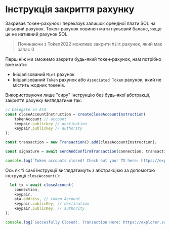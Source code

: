 
# Інструкція закриття рахунку

Закриває токен-рахунок і переказує залишок орендної плати SOL на цільовий рахунок. Токен-рахунок повинен мати нульовий баланс, якщо це не нативний рахунок SOL.

> Починаючи з Token2022 можливо закрити `Mint` рахунок, який має запас 0

Перш ніж ми зможемо закрити будь-який токен-рахунок, нам потрібно вже мати:
- Ініціалізований `Mint` рахунок
- Ініціалізований `Token` рахунок або `Associated Token` рахунок, який не містить жодних токенів.

<ArticleSection name="Raw Instruction" id="raw-instruction" level="h2" />

Використовуючи лише "сиру" інструкцію без будь-якої абстракції, закриття рахунку виглядатиме так:

```ts
// Delegate an ATA 
const closeAccountInstruction = createCloseAccountInstruction(
    tokenAccount // account
    keypair.publickey // destination
    keypair.publickey // authority
);

const transaction = new Transaction().add(closeAccountInstruction);

const signature = await sendAndConfirmTransaction(connection, transaction, [keypair]);

console.log(`Token accounts closed! Check out your TX here: https://explorer.solana.com/tx/${signature}?cluster=devnet`);
```

<ArticleSection name="Abstracted Instruction" id="abstracted-instruction" level="h2" />

Ось як ті самі інструкції виглядатимуть з абстракцією за допомогою інструкції `closeAccount()`:

```ts
  let tx = await closeAccount(
    connection,
    keypair,
    ata.address, // token Account
    keypair.publicKey, // destination
    keypair.publicKey, // authority
);

console.log(`Succesfully Closed!. Transaction Here: https://explorer.solana.com/tx/${tx}?cluster=devnet`)
```